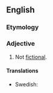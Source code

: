 ==English==

===Etymology===
{{prefix|en|non|fictional}}

===Adjective===
{{en-adj|-}}

# Not [[fictional]].

====Translations====
{{trans-top}}
{{trans-mid}}
* Swedish: {{t+|sv|facklitterär}}
{{trans-bottom}}